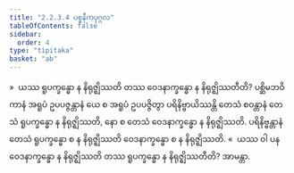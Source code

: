 ```yaml
---
title: "2.2.3.4 ပစ္စနီကပုဂ္ဂလ"
tableOfContents: false
sidebar:
  order: 4
type: "tipitaka"
basket: "ab"
---
```



<DynamicBreadcrumb />

<Division number="119">

<Paragraph number="714">
»  ယဿ ရူပက္ခန္ဓော န နိရုဇ္ဈိဿတိ တဿ ဝေဒနာက္ခန္ဓော န နိရုဇ္ဈိဿတီတိ?
</Paragraph>

<Paragraph number="715">
ပစ္ဆိမဘဝိကာနံ အရူပံ ဥပပဇ္ဇန္တာနံ ယေ စ အရူပံ ဥပပဇ္ဇိတွာ ပရိနိဗ္ဗာယိဿန္တိ တေသံ စဝန္တာနံ တေသံ ရူပက္ခန္ဓော န နိရုဇ္ဈိဿတိ, နော စ တေသံ ဝေဒနာက္ခန္ဓော န နိရုဇ္ဈိဿတိ. ပရိနိဗ္ဗန္တာနံ တေသံ ရူပက္ခန္ဓော စ န နိရုဇ္ဈိဿတိ ဝေဒနာက္ခန္ဓော စ န နိရုဇ္ဈိဿတိ.
</Paragraph>

<Paragraph number="716">
«  ယဿ ဝါ ပန ဝေဒနာက္ခန္ဓော န နိရုဇ္ဈိဿတိ တဿ ရူပက္ခန္ဓော န နိရုဇ္ဈိဿတီတိ? အာမန္တာ.
</Paragraph>
</Division>